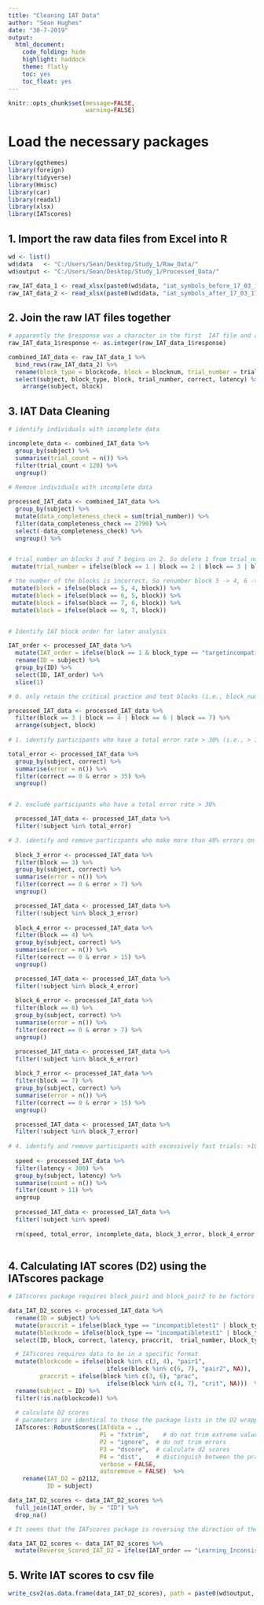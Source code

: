 ```yaml
---
title: "Cleaning IAT Data"
author: "Sean Hughes"
date: "30-7-2019"
output: 
  html_document:
    code_folding: hide
    highlight: haddock
    theme: flatly
    toc: yes 
    toc_float: yes
---
```


```r
knitr::opts_chunk$set(message=FALSE,
                      warning=FALSE)
```


# Load the necessary packages

```r
library(ggthemes)
library(foreign)
library(tidyverse)
library(Hmisc)
library(car)
library(readxl)
library(xlsx)
library(IATscores)
```

## 1. Import the raw data files from Excel into R

```r

wd <- list()
wd$data   <- "C:/Users/Sean/Desktop/Study_1/Raw_Data/"
wd$output <- "C:/Users/Sean/Desktop/Study_1/Processed_Data/"

raw_IAT_data_1 <- read_xlsx(paste0(wd$data, "iat_symbols_before_17_03_17.xlsx"), col_names = TRUE)
raw_IAT_data_2 <- read_xlsx(paste0(wd$data, "iat_symbols_after_17_03_17.xlsx"), col_names = TRUE)

```

## 2. Join the raw IAT files together

```r

# apparently the $response was a character in the first  IAT file and a numeric in the second so convert the first to a numeric as well
raw_IAT_data_1$response <- as.integer(raw_IAT_data_1$response)

combined_IAT_data <- raw_IAT_data_1 %>% 
  bind_rows(raw_IAT_data_2) %>%
  rename(block_type = blockcode, block = blocknum, trial_number = trialnum) %>%
  select(subject, block_type, block, trial_number, correct, latency) %>% 
    arrange(subject, block)


```

## 3. IAT Data Cleaning 

```r

# identify individuals with incomplete data 

incomplete_data <- combined_IAT_data %>%
  group_by(subject) %>%
  summarise(trial_count = n()) %>%
  filter(trial_count < 120) %>%
  ungroup() 
  
# Remove individuals with incomplete data 

processed_IAT_data <- combined_IAT_data %>% 
  group_by(subject) %>%
  mutate(data_completeness_check = sum(trial_number)) %>%
  filter(data_completeness_check == 2790) %>%
  select(-data_completeness_check) %>%
  ungroup() %>%


# trial_number on blocks 3 and 7 begins on 2. So delete 1 from trial_number in these two blocks so that trial_number begins at 1
 mutate(trial_number = ifelse(block == 1 | block == 2 | block == 3 | block == 6 | block == 7, trial_number-1, trial_number)) %>%

# the number of the blocks is incorrect. So renumber block 5 -> 4, 6 -> 5, 7 -> 6, 9 -> 7
 mutate(block = ifelse(block == 5, 4, block)) %>%
 mutate(block = ifelse(block == 6, 5, block)) %>%
 mutate(block = ifelse(block == 7, 6, block)) %>%
 mutate(block = ifelse(block == 9, 7, block)) 


# Identify IAT block order for later analysis

IAT_order <- processed_IAT_data %>% 
  mutate(IAT_order = ifelse(block == 1 & block_type == "targetincompatiblepractice", "Learning_Inconsistent_First", "Learning_Consistent_First")) %>% 
  rename(ID = subject) %>%
  group_by(ID) %>% 
  select(ID, IAT_order) %>%
  slice(1)

# 0. only retain the critical practice and test blocks (i.e., block_number = 3, 4, 6, 7)

processed_IAT_data <- processed_IAT_data %>% 
  filter(block == 3 | block == 4 | block == 6 | block == 7) %>% 
  arrange(subject, block) 
  
# 1. identify participants who have a total error rate > 30% (i.e., > 36 trials incorrect)

total_error <- processed_IAT_data %>% 
  group_by(subject, correct) %>% 
  summarise(error = n()) %>%
  filter(correct == 0 & error > 35) %>%
  ungroup()


# 2. exclude participants who have a total error rate > 30%

  processed_IAT_data <- processed_IAT_data %>%
  filter(!subject %in% total_error)

# 3. identify and remove participants who make more than 40% errors on any given block of trials (i.e., 8 errors on blocks 3 and 7 and 16 on blocks 5 and 9)
  
  block_3_error <- processed_IAT_data %>% 
  filter(block == 3) %>%
  group_by(subject, correct) %>% 
  summarise(error = n()) %>%
  filter(correct == 0 & error > 7) %>%
  ungroup()

  processed_IAT_data <- processed_IAT_data %>%
  filter(!subject %in% block_3_error)
  
  block_4_error <- processed_IAT_data %>% 
  filter(block == 4) %>%
  group_by(subject, correct) %>% 
  summarise(error = n()) %>%
  filter(correct == 0 & error > 15) %>%
  ungroup()

  processed_IAT_data <- processed_IAT_data %>%
  filter(!subject %in% block_4_error)
  
  block_6_error <- processed_IAT_data %>% 
  filter(block == 6) %>%
  group_by(subject, correct) %>% 
  summarise(error = n()) %>%
  filter(correct == 0 & error > 7) %>%
  ungroup()

  processed_IAT_data <- processed_IAT_data %>%
  filter(!subject %in% block_6_error)
  
  block_7_error <- processed_IAT_data %>% 
  filter(block == 7) %>%
  group_by(subject, correct) %>% 
  summarise(error = n()) %>%
  filter(correct == 0 & error > 15) %>%
  ungroup()

  processed_IAT_data <- processed_IAT_data %>%
  filter(!subject %in% block_7_error)
  
# 4. identify and remove participants with excessively fast trials: >10% (i.e., more than 12 trials where response latency is less than 300ms)
  
  speed <- processed_IAT_data %>% 
  filter(latency < 300) %>%
  group_by(subject, latency) %>% 
  summarise(count = n()) %>% 
  filter(count > 11) %>%
  ungroup
    
  processed_IAT_data <- processed_IAT_data %>%
  filter(!subject %in% speed)
  
  rm(speed, total_error, incomplete_data, block_3_error, block_4_error, block_6_error, block_7_error)
  
```


## 4. Calculating IAT scores (D2) using the IATscores package


```r

# IATscores package requires block_pair1 and block_pair2 to be factors or strings. So convert numerical block_number to factor

data_IAT_D2_scores <- processed_IAT_data %>%
  rename(ID = subject) %>%
  mutate(praccrit = ifelse(block_type == "incompatibletest1" | block_type == "compatibletest1", "prac", "crit")) %>%
  mutate(blockcode = ifelse(block_type == "incompatibletest1" | block_type == "incompatibletest2", "incompatible_block","compatible_block")) %>%
  select(ID, block, correct, latency, praccrit,  trial_number, block_type) %>%

  # IATscores requires data to be in a specific format
  mutate(blockcode = ifelse(block %in% c(3, 4), "pair1", 
                            ifelse(block %in% c(6, 7), "pair2", NA)),
         praccrit = ifelse(block %in% c(3, 6), "prac", 
                            ifelse(block %in% c(4, 7), "crit", NA)))  %>%
  rename(subject = ID) %>%
  filter(!is.na(blockcode)) %>%
  
  # calculate D2 scores
  # parameters are identical to those the package lists in the D2 wrapper function
  IATscores::RobustScores(IATdata = .,
                          P1 = "fxtrim",    # do not trim extreme values
                          P2 = "ignore",  # do not trim errors
                          P3 = "dscore",  # calculate d2 scores
                          P4 = "dist",    # distinguish between the prac and test blocks
                          verbose = FALSE,
                          autoremove = FALSE)  %>%
    rename(IAT_D2 = p2112,
           ID = subject) 

data_IAT_D2_scores <- data_IAT_D2_scores %>% 
  full_join(IAT_order, by = "ID") %>% 
  drop_na()

# It seems that the IATscores package is reversing the direction of the IAT scores for those participants in the "inconsistent learning block first" condition (this can be seen by inspecting the raw IAT data). To correct this error I've reverse scored the IAT scores for those in the inconsistent first IAT block order. The scores now correspond to the raw IAT data and the D IAT scores in the raw IAT files. 

data_IAT_D2_scores <- data_IAT_D2_scores %>% 
  mutate(Reverse_Scored_IAT_D2 = ifelse(IAT_order == "Learning_Inconsistent_First", IAT_D2 * -1, IAT_D2))

```

## 5. Write IAT scores to csv file

```r

write_csv2(as.data.frame(data_IAT_D2_scores), path = paste0(wd$output, "Study_1_IAT_Scores.csv"))

```

